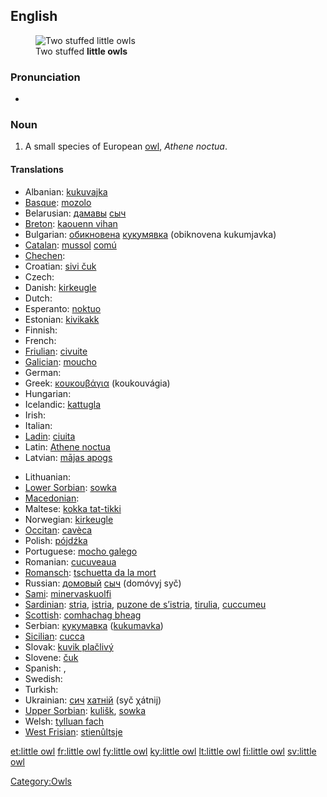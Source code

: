 {{wikipedia}}
==English==
[[Image:Kirkeugle.jpg|thumb|Two stuffed '''little owls''']]

===Pronunciation===
* {{IPA|/ˈlɪtəl ɑʊl/}}

===Noun===
{{en-noun|sg=[[little]] [[owl]]}}

# A small species of European [[owl]], ''Athene noctua''.

====Translations====
{{trans-top|species of owl}}
* Albanian: [[kukuvajka]]
* [[Basque]]: [[mozolo]]
* Belarusian: [[дамавы]] [[сыч]]
* [[Breton]]: [[kaouenn vihan]]
* Bulgarian: [[обикновена]] [[кукумявка]] (obiknovena kukumjavka)
* [[Catalan]]: [[mussol]] [[comú]]
* [[Chechen]]: {{tø|ce|жима бухIа}}
* Croatian: [[sivi čuk]]
* Czech: {{t-|cs|sýček|m}}
* Danish: [[kirkeugle]]
* Dutch: {{t+|nl|steenuil|m}}
* Esperanto: [[noktuo]]
* Estonian: [[kivikakk]]
* Finnish: {{t+|fi|minervanpöllö}}
* French: {{t+|fr|chevêche|f}}
* [[Friulian]]: [[civuite]]
* [[Galician]]: [[moucho]]
* German: {{t+|de|Steinkauz|m}}
* Greek: [[κουκουβάγια]] (koukouvágia) {{f}}
* Hungarian: {{t+|hu|kuvik}}
* Icelandic: [[kattugla]]
* Irish: {{t-|ga|ulchabhán beag|xs=Irish}}
* Italian: {{t+|it|civetta|f}}
* [[Ladin]]: [[ciuita]]
* Latin: [[Athene noctua]] {{f}}
* Latvian: [[mājas apogs]]
{{trans-mid}}
* Lithuanian: {{t+|lt|pelėdikė|xs=Lithuanian}}
* [[Lower Sorbian]]: [[sowka]]
* [[Macedonian]]: {{t|mk|кукумјавка|f|tr=kukumjávka}}
* Maltese: [[kokka tat-tikki]]
* Norwegian: [[kirkeugle]]
* [[Occitan]]: [[cavèca]]
* Polish: [[pójdźka]] {{f}}
* Portuguese: [[mocho galego]] {{m}}
* Romanian: [[cucuveaua]]
* [[Romansch]]: [[tschuetta da la mort]]
* Russian: [[домовый]] [[сыч]] (domóvyj syč) {{m}}
* [[Sami]]: [[minervaskuolfi]]
* [[Sardinian]]: [[stria]], [[istria]], [[puzone de s’istria]], [[tirulia]], [[cuccumeu]]
* [[Scottish]]: [[comhachag bheag]]
* Serbian: [[кукумавка]] ([[kukumavka]])
* [[Sicilian]]: [[cucca]] {{f}}
* Slovak: [[kuvik plačlivý]]
* Slovene: [[čuk]]
* Spanish: {{t|es|mochuelo europeo|m}},  {{t|es|mochuelo común|m}}
* Swedish: {{t+|sv|minervauggla}}
* Turkish: {{t+|tr|kukumav}}
* Ukrainian: [[сич]] [[хатній]] (syč χátnij)
* [[Upper Sorbian]]: [[kulišk]], [[sowka]]
* Welsh: [[tylluan fach]]
* [[West Frisian]]: [[stienûltsje]]
{{trans-bottom}}

[[Category:Owls]]

[[et:little owl]]
[[fr:little owl]]
[[fy:little owl]]
[[ky:little owl]]
[[lt:little owl]]
[[fi:little owl]]
[[sv:little owl]]